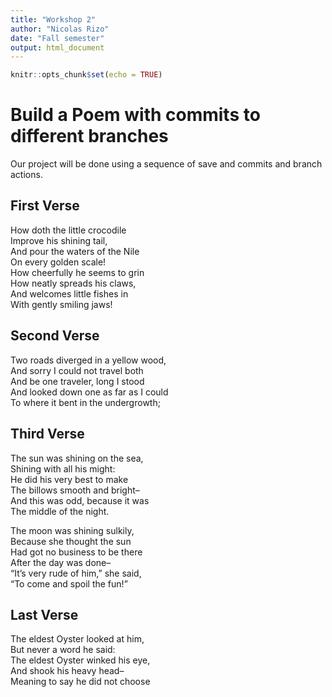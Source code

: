 ---
title: "Workshop 2"
author: "Nicolas Rizo"
date: "Fall semester"
output: html_document
---

```{r setup, include=FALSE}
knitr::opts_chunk$set(echo = TRUE)
```
# Build a Poem with commits to different branches
Our project will be done using a sequence of save and commits and branch actions.
<!-- Do not modify or change any text in "!--" bracketed areas such as this --- these are instructions to
you, if you change any of this the git program will notice it and compromise your git merging strategy !-->

## First Verse 
<!--Put the first five lines of a poem by Lewis Carrol in this section!-->
How doth the little crocodile  
Improve his shining tail,  
And pour the waters of the Nile  
On every golden scale!  
How cheerfully he seems to grin  
How neatly spreads his claws,  
And welcomes little fishes in  
With gently smiling jaws!  
  
## Second Verse
<!--Put the first five lines of a poem by Robert Frost here!-->

Two roads diverged in a yellow wood,  
And sorry I could not travel both  
And be one traveler, long I stood  
And looked down one as far as I could  
To where it bent in the undergrowth;  

## Third Verse
<!--Put the first two verses of The Walrus and the Carpenter here!-->

The sun was shining on the sea,  
Shining with all his might:  
He did his very best to make  
The billows smooth and bright--  
And this was odd, because it was  
The middle of the night.  

The moon was shining sulkily,  
Because she thought the sun  
Had got no business to be there  
After the day was done--  
"It's very rude of him," she said,  
"To come and spoil the fun!"  

## Last Verse
<!--Put a short poem of your choice 8-20 lines,here!-->

The eldest Oyster looked at him,  
But never a word he said:  
The eldest Oyster winked his eye,  
And shook his heavy head--  
Meaning to say he did not choose  
